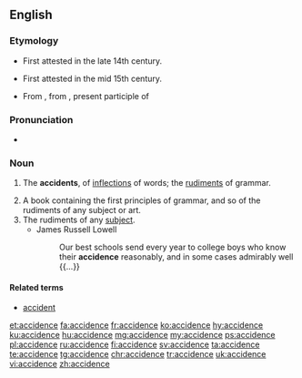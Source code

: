 ==English==

===Etymology===
* First attested in the late 14th century.
* {{sense|grammar}} First attested in the mid 15th century.
* From {{etyl|la|en}} {{term|accidentia||lang=la|accidental matters}}, from {{term|accidens|lang=la}}, present participle of {{term|accidere||lang=la|to happen}}

===Pronunciation===
* {{IPA|/ˈæk.sə.dəns/|/ˈæk.sə.dɛns/|/ˈæk.sə.dənts/|/ˈæk.sə.dɛnts/|lang=en}}

===Noun===
{{en-noun}}

# {{context|grammar|lang=en}} The '''accidents''', of [[inflections]] of words; the [[rudiments]] of grammar.
#: {{rfquotek|John Milton}}
# A book containing the first principles of grammar, and so of the rudiments of any subject or art.
# The rudiments of any [[subject]].
#* James Russell Lowell
#*: Our best schools send every year to college boys who know their '''accidence''' reasonably, and in some cases admirably well {{...}}

====Related terms====
* [[accident]]

{{Webster 1913}}

[[et:accidence]]
[[fa:accidence]]
[[fr:accidence]]
[[ko:accidence]]
[[hy:accidence]]
[[ku:accidence]]
[[hu:accidence]]
[[mg:accidence]]
[[my:accidence]]
[[ps:accidence]]
[[pl:accidence]]
[[ru:accidence]]
[[fi:accidence]]
[[sv:accidence]]
[[ta:accidence]]
[[te:accidence]]
[[tg:accidence]]
[[chr:accidence]]
[[tr:accidence]]
[[uk:accidence]]
[[vi:accidence]]
[[zh:accidence]]